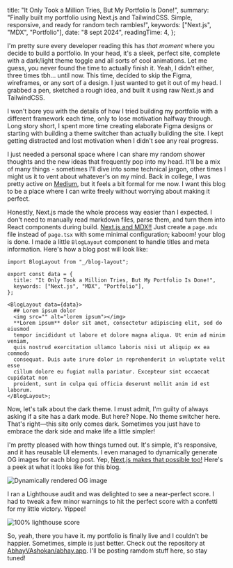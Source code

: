 
  title: "It Only Took a Million Tries, But My Portfolio Is Done!",
  summary:
    "Finally built my portfolio using Next.js and TailwindCSS. Simple, responsive, and ready for random tech rambles!",
  keywords: ["Next.js", "MDX", "Portfolio"],
  date: "8 sept 2024",
  readingTime: 4,
};


<BlogLayout data={data}>

I'm pretty sure every developer reading this has _that moment_ where you decide to build a portfolio. In your head, it's a sleek, perfect site, complete with a dark/light theme toggle and all sorts of cool animations. Let me guess, you never found the time to actually finish it. Yeah, I didn't either, three times tbh... until now. This time, decided to skip the Figma, wireframes, or any sort of a design. I just wanted to get it out of my head. I grabbed a pen, sketched a rough idea, and built it using raw Next.js and TailwindCSS.

I won't bore you with the details of how I tried building my portfolio with a different framework each time, only to lose motivation halfway through. Long story short, I spent more time creating elaborate Figma designs or starting with building a theme switcher than actually building the site. I kept getting distracted and lost motivation when I didn't see any real progress.

I just needed a personal space where I can share my random shower thoughts and the new ideas that frequently pop into my head. It'll be a mix of many things - sometimes I'll dive into some technical jargon, other times I might us it to vent about whatever's on my mind. Back in college, I was pretty active on [Medium](https://medium.com), but it feels a bit formal for me now. I want this blog to be a place where I can write freely without worrying about making it perfect.

Honestly, Next.js made the whole process way easier than I expected. I don't need to manually read markdown files, parse them, and turn them into React components during build. [Next.js and MDX!!](https://nextjs.org/docs/app/building-your-application/configuring/mdx) Just create a `page.mdx` file instead of `page.tsx` with some minimal configuration; kaboom! your blog is done. I made a little `BlogLayout` component to handle titles and meta information. Here's how a blog post will look like:

```tsx
import BlogLayout from "_/blog-layout";

export const data = {
  title: "It Only Took a Million Tries, But My Portfolio Is Done!",
  keywords: ["Next.js", "MDX", "Portfolio"],
};

<BlogLayout data={data}>
  ## Lorem ipsum dolor
  <img src="" alt="lorem ipsum"></img>
  **Lorem ipsum** dolor sit amet, consectetur adipiscing elit, sed do eiusmod
  tempor incididunt ut labore et dolore magna aliqua. Ut enim ad minim veniam,
  quis nostrud exercitation ullamco laboris nisi ut aliquip ex ea commodo
  consequat. Duis aute irure dolor in reprehenderit in voluptate velit esse
  cillum dolore eu fugiat nulla pariatur. Excepteur sint occaecat cupidatat non
  proident, sunt in culpa qui officia deserunt mollit anim id est laborum.
</BlogLayout>;
```

Now, let's talk about the dark theme. I must admit, I'm guilty of always asking if a site has a dark mode. But here? Nope. No theme switcher here. That's right—this site only comes dark. Sometimes you just have to embrace the dark side and make life a little simpler!

I'm pretty pleased with how things turned out. It's simple, it's responsive, and it has reusable UI elements. I even managed to dynamically generate OG images for each blog post. Yep, [Next.js makes that possible too!](https://nextjs.org/docs/app/api-reference/functions/image-response) Here's a peek at what it looks like for this blog.

![Dynamically rendered OG image](/blogs/it-only-took-a-million-tries-but-my-portfolio-is-done/og-image.png)

I ran a Lighthouse audit and was delighted to see a near-perfect score. I had to tweak a few minor warnings to hit the perfect score with a confetti for my little victory. Yippee!

![100% lighthouse score](/blogs/it-only-took-a-million-tries-but-my-portfolio-is-done/100-percent-lighthouse-score.gif)

So, yeah, there you have it. my portfolio is finally live and I couldn't be happier. Sometimes, simple is just better. Check out the repository at [AbhayVAshokan/abhay.app](https://github.com/AbhayVAshokan/abhay.app). I'll be posting ramdom stuff here, so stay tuned!

</BlogLayout>
